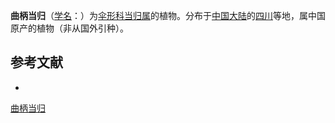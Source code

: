 {{NoteTA|G1=LS}}
{{Speciesbox
| name = 曲柄当归
| status = 
| status_system = 
| image = 
| genus = Angelica
| species = fargesii
| authority = de
}}

'''曲柄当归'''（[[学名|学名]]：{{lang|la|''Angelica fargesii''}}）为[[伞形科|伞形科]][[当归属|当归属]]的植物。分布于[[中国大陆|中国大陆]]的[[四川|四川]]等地，属中国原产的植物（非从国外引种）。

== 参考文献 ==
<div class="references-small">
* {{cite web| url =http://www.bioinfo.cn/db05/KmzwSpecies.php?action=view&id=29814| title =曲柄当归| work =《中国高等植物数据库全库》| publisher =中国科学院微生物研究所| author =昆明植物研究所| accessdate =2009-02-26| deadurl =yes| archiveurl =https://web.archive.org/web/20160305035645/http://www.bioinfo.cn/db05/KmzwSpecies.php?action=view&id=29814| archivedate =2016-03-05}}
</div>
{{Taxonbar|from=Q11090666}}

[[Category:当归属|曲柄当归]]


{{Apiales-stub}}